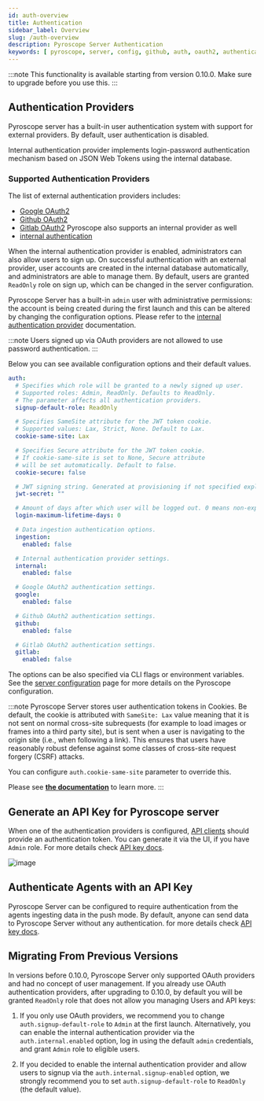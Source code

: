 ```yaml
---
id: auth-overview
title: Authentication
sidebar_label: Overview
slug: /auth-overview
description: Pyroscope Server Authentication
keywords: [ pyroscope, server, config, github, auth, oauth2, authentication, authorization ]
---
```


:::note
This functionality is available starting from version 0.10.0. Make sure to upgrade before you use this.
:::

## Authentication Providers

Pyroscope server has a built-in user authentication system with support for external providers. By default, user
authentication is disabled.

Internal authentication provider implements login-password authentication mechanism based on JSON Web Tokens using the
internal database. 

### Supported Authentication Providers
The list of external authentication providers includes:
 - [Google OAuth2](auth-google.mdx)
 - [Github OAuth2](auth-github.mdx)
 - [Gitlab OAuth2](auth-gitlab.mdx)
 Pyroscope also supports an internal provider as well
 - [internal authentication](auth-internal.mdx)

When the internal authentication provider is enabled, administrators can also allow users to sign up. On successful
authentication with an external provider, user accounts are created in the internal database automatically, and
administrators are able to manage them. By default, users are granted `ReadOnly` role on sign up, which can be changed
in the server configuration.

Pyroscope Server has a built-in `admin` user with administrative permissions: the account is being created during the
first launch and this can be altered by changing the configuration options. Please refer to the [internal authentication provider](auth-internal.mdx)
documentation.

:::note
Users signed up via OAuth providers are not allowed to use password authentication.
:::

Below you can see available configuration options and their default values.

```yaml
auth:
  # Specifies which role will be granted to a newly signed up user.
  # Supported roles: Admin, ReadOnly. Defaults to ReadOnly.
  # The parameter affects all authentication providers.
  signup-default-role: ReadOnly

  # Specifies SameSite attribute for the JWT token cookie.
  # Supported values: Lax, Strict, None. Default to Lax.
  cookie-same-site: Lax

  # Specifies Secure attribute for the JWT token cookie.
  # If cookie-same-site is set to None, Secure attribute
  # will be set automatically. Default to false.
  cookie-secure: false

  # JWT signing string. Generated at provisioning if not specified explicitly.
  jwt-secret: ""

  # Amount of days after which user will be logged out. 0 means non-expiring.
  login-maximum-lifetime-days: 0

  # Data ingestion authentication options.
  ingestion:
    enabled: false

  # Internal authentication provider settings.
  internal:
    enabled: false

  # Google OAuth2 authentication settings.
  google:
    enabled: false

  # Github OAuth2 authentication settings.
  github:
    enabled: false

  # Gitlab OAuth2 authentication settings.
  gitlab:
    enabled: false

```

The options can be also specified via CLI flags or environment variables. See the [server configuration](configuration.mdx)
page for more details on the Pyroscope configuration.

:::note
Pyroscope Server stores user authentication tokens in Cookies. Be default, the cookie is attributed with `SameSite: Lax`
value meaning that it is not sent on normal cross-site subrequests (for example to load images or frames into a third
party site), but is sent when a user is navigating to the origin site (i.e., when following a link). This ensures that
users have reasonably robust defense against some classes of cross-site request forgery (CSRF) attacks.

You can configure `auth.cookie-same-site` parameter to override this.

Please see **[the documentation](https://developer.mozilla.org/en-US/docs/Web/HTTP/Headers/Set-Cookie/SameSite)** to learn more.
:::

## Generate an API Key for Pyroscope server

When one of the authentication providers is configured, [API clients](server-api-reference.mdx) should provide an
authentication token. You can generate it via the UI, if you have `Admin` role. For more details check [API key docs](api-key-authentication.mdx).

![image](https://user-images.githubusercontent.com/23323466/153949862-5e3959c9-66be-48be-9b15-2da4126714c0.png)


## Authenticate Agents with an API Key

Pyroscope Server can be configured to require authentication from the agents ingesting data in the push mode.
By default, anyone can send data to Pyroscope Server without any authentication. for more details check [API key docs](api-key-authentication.mdx).

## Migrating From Previous Versions

In versions before 0.10.0, Pyroscope Server only supported OAuth providers and had no concept of user management.
If you already use OAuth authentication providers, after upgrading to 0.10.0, by default you will be granted `ReadOnly`
role that does not allow you managing Users and API keys:

1. If you only use OAuth providers, we recommend you to change `auth.signup-default-role` to `Admin` at the first launch.
Alternatively, you can enable the internal authentication provider via the `auth.internal.enabled` option, log in using
the default `admin` credentials, and grant `Admin` role to eligible users.

2. If you decided to enable the internal authentication provider and allow users to signup via the
`auth.internal.signup-enabled` option, we strongly recommend you to set `auth.signup-default-role` to `ReadOnly` (the default value).
